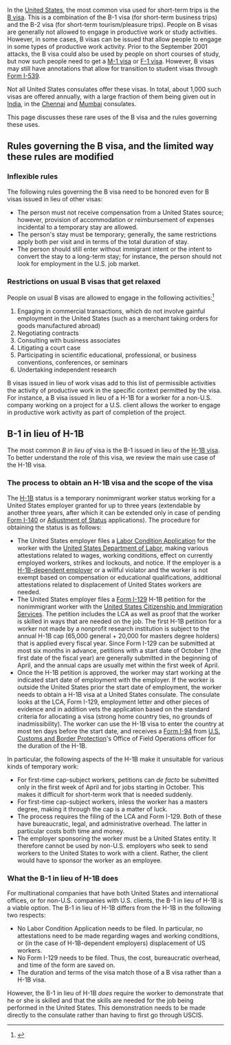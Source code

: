 In the [[United States]], the most common visa used for short-term trips is the [[B visa]]. This is a combination of the B-1 visa (for short-term business trips) and the B-2 visa (for short-term tourism/pleasure trips). People on B visas are generally not allowed to engage in productive work or study activities. However, in some cases, B visas can be issued that allow people to engage in some types of productive work activity. Prior to the September 2001 attacks, the B visa could also be used by people on short courses of study, but now such people need to get a [[M-1 visa]] or [[F visa|F-1 visa]]. However, B visas may still have annotations that allow for transition to student visas through [[Form I-539]].

Not all United States consulates offer these visas. In total, about 1,000 such visas are offered annually, with a large fraction of them being given out in [[India]], in the [[Chennai]] and [[Mumbai]] consulates.

This page discusses these rare uses of the B visa and the rules governing these uses.

== Rules governing the B visa, and the limited way these rules are modified ==

=== Inflexible rules ===

The following rules governing the B visa need to be honored even for B visas issued in lieu of other visas:

* The person must not receive compensation from a United States source; however, provision of accommodation or reimbursement of expenses incidental to a temporary stay are allowed.
* The person's stay must be temporary; generally, the same restrictions apply both per visit and in terms of the total duration of stay.
* The person should still enter without immigrant intent or the intent to convert the stay to a long-term stay; for instance, the person should not look for employment in the U.S. job market.

=== Restrictions on usual B visas that get relaxed ===

People on usual B visas are allowed to engage in the following activities:<ref name=murthy>{{cite web|url = https://www.murthy.com/2016/03/17/b-1-in-lieu-of-h1b-will-this-useful-category-survive/|title = B-1 in Lieu of H1B – Will this Useful Category Survive?|accessdate = April 5, 2016|publisher = Murthy.com}}</ref>

# Engaging in commercial transactions, which do not involve gainful employment in the United States (such as a merchant taking orders for goods manufactured abroad)
# Negotiating contracts
# Consulting with business associates
# Litigating a court case 
# Participating in scientific educational, professional, or business conventions, conferences, or seminars
# Undertaking independent research

B visas issued in lieu of work visas add to this list of permissible activities the activity of productive work in the specific context permitted by the visa. For instance, a B visa issued in lieu of a H-1B for a worker for a non-U.S. company working on a project for a U.S. client allows the worker to engage in productive work activity as part of completion of the project.

== B-1 in lieu of H-1B ==

The most common ''B in lieu of'' visa is the B-1 issued in lieu of the [[H-1B visa]]. To better understand the role of this visa, we review the main use case of the H-1B visa.

=== The process to obtain an H-1B visa and the scope of the visa ===

The [[H-1B visa|H-1B]] status is a temporary nonimmigrant worker status working for a United States employer granted for up to three years (extendable by another three years, after which it can be extended only in case of pending [[Form I-140]] or [[Adjustment of Status]] applications). The procedure for obtaining the status is as follows:

* The United States employer files a [[Labor Condition Application]] for the worker with the [[United States Department of Labor]], making various attestations related to wages, working conditions, effect on currently employed workers, strikes and lockouts, and notice. If the employer is a [[H-1B-dependent employer]] or a willful violator and the worker is not exempt based on compensation or educational qualifications, additional attestations related to displacement of United States workers are needed.
* The United States employer files a [[Form I-129]] H-1B petition for the nonimmigrant worker with the [[United States Citizenship and Immigration Services]]. The petition includes the LCA as well as proof that the worker is skilled in ways that are needed on the job. The first H-1B petition for a worker not made by a nonprofit research institution is subject to the annual H-1B cap (65,000 general + 20,000 for masters degree holders) that is applied every fiscal year. Since Form I-129 can be submitted at most six months in advance, petitions with a start date of October 1 (the first date of the fiscal year) are generally submitted in the beginning of April, and the annual caps are usually met within the first week of April.
* Once the H-1B petition is approved, the worker may start working at the indicated start date of employment with the employer. If the worker is outside the United States prior the start date of employment, the worker needs to obtain a H-1B visa at a United States consulate. The consulate looks at the LCA, Form I-129, employment letter and other pieces of evidence and in addition vets the application based on the standard criteria for allocating a visa (strong home country ties, no grounds of inadmissibility). The worker can use the H-1B visa to enter the country at most ten days before the start date, and receives a [[Form I-94]] from [[U.S. Customs and Border Protection]]'s Office of Field Operations officer for the duration of the H-1B.

In particular, the following aspects of the H-1B make it unsuitable for various kinds of temporary work:

* For first-time cap-subject workers, petitions can ''de facto'' be submitted only in the first week of April and for jobs starting in October. This makes it difficult for short-term work that is needed suddenly.
* For first-time cap-subject workers, inless the worker has a masters degree, making it through the cap is a matter of luck.
* The process requires the filing of the LCA and Form I-129. Both of these have bureaucratic, legal, and administrative overhead. The latter in particular costs both time and money.
* The employer sponsoring the worker must be a United States entity. It therefore cannot be used by non-U.S. employers who seek to send workers to the United States to work with a client. Rather, the client would have to sponsor the worker as an employee.

=== What the B-1 in lieu of H-1B does ===

For multinational companies that have both United States and international offices, or for non-U.S. companies with U.S. clients, the B-1 in lieu of H-1B is a viable option. The B-1 in lieu of H-1B differs from the H-1B in the following two respects:

* No Labor Condition Application needs to be filed. In particular, no attestations need to be made regarding wages and working conditions, or (in the case of H-1B-dependent employers) displacement of US workers.
* No Form I-129 needs to be filed. Thus, the cost, bureaucratic overhead, and time of the form are saved on.
* The duration and terms of the visa match those of a B visa rather than a H-1B visa.

However, the B-1 in lieu of H-1B ''does'' require the worker to demonstrate that he or she is skilled and that the skills are needed for the job being performed in the United States. This demonstration needs to be made directly to the consulate rather than having to first go through USCIS.
